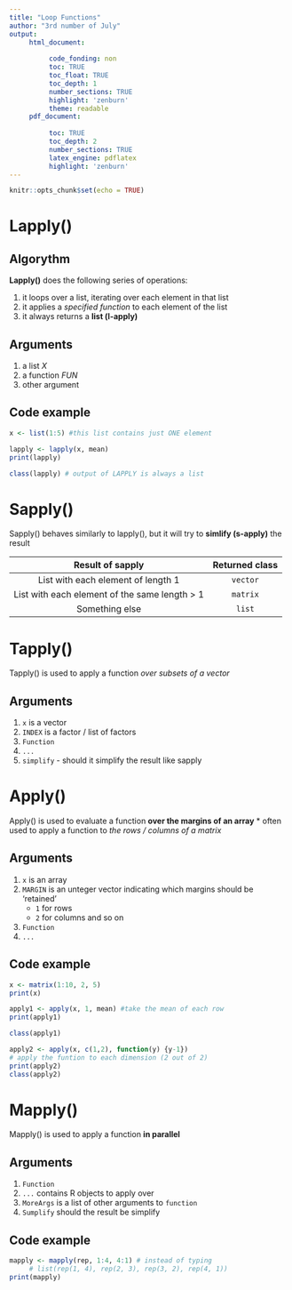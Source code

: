 ```yaml
---
title: "Loop Functions"
author: "3rd number of July"
output: 
     html_document:
          
          code_fonding: non
          toc: TRUE
          toc_float: TRUE
          toc_depth: 1
          number_sections: TRUE
          highlight: 'zenburn'
          theme: readable
     pdf_document:
          
          toc: TRUE
          toc_depth: 2
          number_sections: TRUE
          latex_engine: pdflatex
          highlight: 'zenburn'
---
```


```r
knitr::opts_chunk$set(echo = TRUE)
```

# Lapply()

## Algorythm
**Lapply()** does the following series of operations:

1. it loops over a list, iterating over each element in that list
2. it applies a *specified function* to each element of the list
3. it always returns a **list (l-apply)**

## Arguments
1. a list *X*
2. a function *FUN*
3. other argument

## Code example
```r
x <- list(1:5) #this list contains just ONE element

lapply <- lapply(x, mean)
print(lapply)

class(lapply) # output of LAPPLY is always a list
```

# Sapply()

Sapply() behaves similarly to lapply(), but it will try to **simlify (s-apply)** the result

|Result of sapply | Returned class |
|:---------------:|:--------------:|
|List with each element of length 1|`vector`|
|List with each element of the same length > 1|`matrix`|
|Something else|`list`|

# Tapply()

Tapply() is used to apply a function *over subsets of a vector*

## Arguments

1. `x` is a vector
2. `INDEX` is a factor / list of factors
3. `Function`
4. `...`
5. `simplify` - should it simplify the result like sapply

# Apply()

Apply() is used to evaluate a function **over the margins of an array**
* often used to apply a function to *the rows / columns of a matrix*

## Arguments

1. `x` is an array
2. `MARGIN` is an unteger vector indicating which margins should be 'retained'
     + `1` for rows
     + `2` for columns and so on
3. `Function`
4. `...`

## Code example
```r
x <- matrix(1:10, 2, 5)
print(x)

apply1 <- apply(x, 1, mean) #take the mean of each row
print(apply1)

class(apply1)

apply2 <- apply(x, c(1,2), function(y) {y-1}) 
# apply the funtion to each dimension (2 out of 2)
print(apply2)
class(apply2)
```

# Mapply()

Mapply() is used to apply a function **in parallel** 

## Arguments
1. `Function`
2. `...` contains R objects to apply over
3. `MoreArgs` is a list of other arguments to `function`
4. `Sumplify` should the result be simplify

## Code example
```r
mapply <- mapply(rep, 1:4, 4:1) # instead of typing 
     # list(rep(1, 4), rep(2, 3), rep(3, 2), rep(4, 1))
print(mapply)
```



